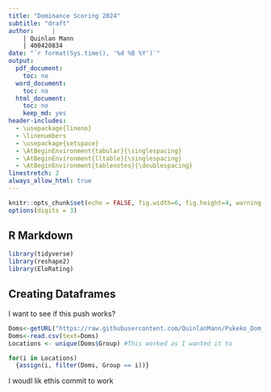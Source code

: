 ---
title: "Dominance Scoring 2024"
subtitle: "draft" 
author:     | 
    | Quinlan Mann
    | 400420834
date: "`r format(Sys.time(), '%d %B %Y')`"
output:
  pdf_document:
    toc: no
  word_document:
    toc: no
  html_document:
    toc: no
    keep_md: yes
header-includes:
  - \usepackage{lineno}
  - \linenumbers
  - \usepackage{setspace}
  - \AtBeginEnvironment{tabular}{\singlespacing}
  - \AtBeginEnvironment{lltable}{\singlespacing}
  - \AtBeginEnvironment{tablenotes}{\doublespacing}
linestretch: 2
always_allow_html: true
---

```{r, setup, include=F}
knitr::opts_chunk$set(echo = FALSE, fig.width=6, fig.height=4, warning = F, message = F)
options(digits = 3)
```

## R Markdown

```{r libraries, include=F}
library(tidyverse)
library(reshape2)
library(EloRating)
```

## Creating Dataframes
I want to see if this push works?


```{r Datafrmes, echo=FALSE}
Doms<-getURL("https://raw.githubusercontent.com/QuinlanMann/Pukeko_Dom_Observations/main/Dom_Obs_Master.csv")
Doms<-read.csv(text=Doms)
Locations <- unique(Doms$Group) #This worked as I wanted it to

for(i in Locations) 
  {assign(i, filter(Doms, Group == i))}

```

I woudl lik ethis commit to work




